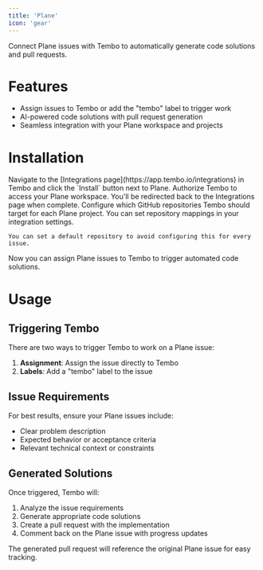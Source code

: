 ```yaml
---
title: 'Plane'
icon: 'gear'
---
```


Connect Plane issues with Tembo to automatically generate code solutions and pull requests.

# Features

- Assign issues to Tembo or add the "tembo" label to trigger work
- AI-powered code solutions with pull request generation
- Seamless integration with your Plane workspace and projects

# Installation

<Steps>
  <Step title="Install">
    Navigate to the [Integrations page](https://app.tembo.io/integrations) in Tembo and click the `Install` button next to Plane.
  </Step>
  <Step title="Authorize">
    Authorize Tembo to access your Plane workspace. You'll be redirected back to the Integrations page when complete.
  </Step>
  <Step title="Repository Setup">
    Configure which GitHub repositories Tembo should target for each Plane project. You can set repository mappings in your integration settings.
    
    You can set a default repository to avoid configuring this for every issue.
  </Step>
  <Step title="Assignment">
    Now you can assign Plane issues to Tembo to trigger automated code solutions.
  </Step>
</Steps>

# Usage

## Triggering Tembo

There are two ways to trigger Tembo to work on a Plane issue:

1. **Assignment**: Assign the issue directly to Tembo
2. **Labels**: Add a "tembo" label to the issue

## Issue Requirements

For best results, ensure your Plane issues include:

- Clear problem description
- Expected behavior or acceptance criteria
- Relevant technical context or constraints

## Generated Solutions

Once triggered, Tembo will:

1. Analyze the issue requirements
2. Generate appropriate code solutions
3. Create a pull request with the implementation
4. Comment back on the Plane issue with progress updates

The generated pull request will reference the original Plane issue for easy tracking.